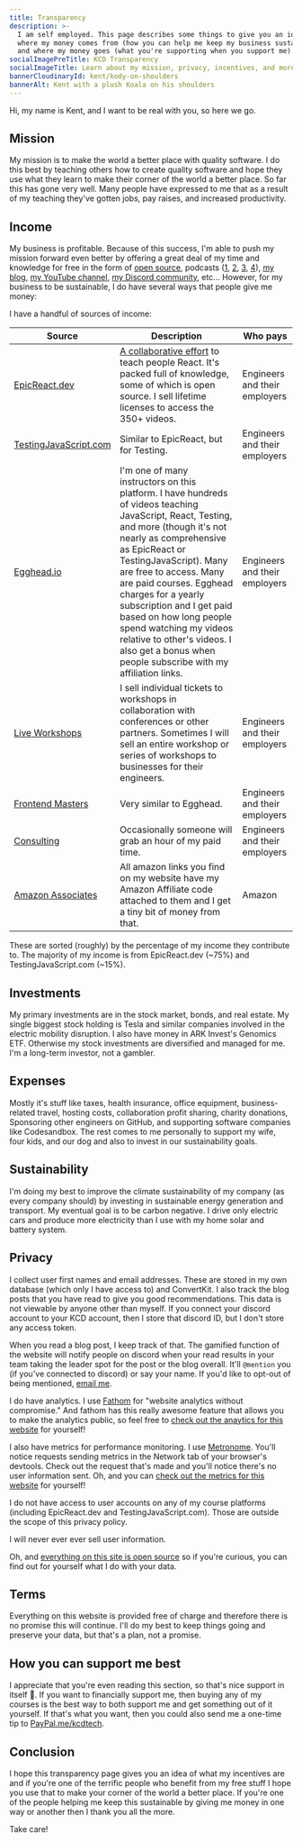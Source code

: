 ```yaml
---
title: Transparency
description: >-
  I am self employed. This page describes some things to give you an idea of
  where my money comes from (how you can help me keep my business sustainable)
  and where my money goes (what you're supporting when you support me).
socialImagePreTitle: KCD Transparency
socialImageTitle: Learn about my mission, privacy, incentives, and more.
bannerCloudinaryId: kent/kody-on-shoulders
bannerAlt: Kent with a plush Koala on his shoulders
---
```


Hi, my name is Kent, and I want to be real with you, so here we go.

## Mission

My mission is to make the world a better place with quality software. I do this
best by teaching others how to create quality software and hope they use what
they learn to make their corner of the world a better place. So far this has
gone very well. Many people have expressed to me that as a result of my teaching
they've gotten jobs, pay raises, and increased productivity.

## Income

My business is profitable. Because of this success, I'm able to push my mission
forward even better by offering a great deal of my time and knowledge for free
in the form of [open source](https://github.com/kentcdodds), podcasts
([1](https://kcd.im/podcasts), [2](https://kcd.im/3-mins),
[3](https://epicreact.dev/podcast), [4](/appearances)), [my blog](/blog),
[my YouTube channel](https://kcd.im/youtube), [my Discord community](/discord),
etc... However, for my business to be sustainable, I do have several ways that
people give me money:

I have a handful of sources of income:

<div style={{overflowX: 'scroll'}}>

| Source                                                     | Description                                                                                                                                                                                                                                                                                                                                                                                                                                                   | Who pays                      |
| ---------------------------------------------------------- | ------------------------------------------------------------------------------------------------------------------------------------------------------------------------------------------------------------------------------------------------------------------------------------------------------------------------------------------------------------------------------------------------------------------------------------------------------------- | ----------------------------- |
| [EpicReact.dev](https://epicreact.dev)                     | [A collaborative effort](https://epicreact.dev/credits) to teach people React. It's packed full of knowledge, some of which is open source. I sell lifetime licenses to access the 350+ videos.                                                                                                                                                                                                                                                               | Engineers and their employers |
| [TestingJavaScript.com](https://testingjavascript.com)     | Similar to EpicReact, but for Testing.                                                                                                                                                                                                                                                                                                                                                                                                                        | Engineers and their employers |
| [Egghead.io](https://kcd.im/egghead)                       | I'm one of many instructors on this platform. I have hundreds of videos teaching JavaScript, React, Testing, and more (though it's not nearly as comprehensive as EpicReact or TestingJavaScript). Many are free to access. Many are paid courses. Egghead charges for a yearly subscription and I get paid based on how long people spend watching my videos relative to other's videos. I also get a bonus when people subscribe with my affiliation links. | Engineers and their employers |
| [Live Workshops](/workshops)                               | I sell individual tickets to workshops in collaboration with conferences or other partners. Sometimes I will sell an entire workshop or series of workshops to businesses for their engineers.                                                                                                                                                                                                                                                                | Engineers and their employers |
| [Frontend Masters](https://kcd.im/fem)                     | Very similar to Egghead.                                                                                                                                                                                                                                                                                                                                                                                                                                      | Engineers and their employers |
| [Consulting](http://kcd.im/consult)                        | Occasionally someone will grab an hour of my paid time.                                                                                                                                                                                                                                                                                                                                                                                                       | Engineers and their employers |
| [Amazon Associates](https://affiliate-program.amazon.com/) | All amazon links you find on my website have my Amazon Affiliate code attached to them and I get a tiny bit of money from that.                                                                                                                                                                                                                                                                                                                               | Amazon                        |

</div>

These are sorted (roughly) by the percentage of my income they contribute to.
The majority of my income is from EpicReact.dev (~75%) and TestingJavaScript.com
(~15%).

## Investments

My primary investments are in the stock market, bonds, and real estate. My
single biggest stock holding is Tesla and similar companies involved in the
electric mobility disruption. I also have money in ARK Invest's Genomics ETF.
Otherwise my stock investments are diversified and managed for me. I'm a
long-term investor, not a gambler.

## Expenses

Mostly it's stuff like taxes, health insurance, office equipment,
business-related travel, hosting costs, collaboration profit sharing, charity
donations, Sponsoring other engineers on GitHub, and supporting software
companies like Codesandbox. The rest comes to me personally to support my wife,
four kids, and our dog and also to invest in our sustainability goals.

## Sustainability

I'm doing my best to improve the climate sustainability of my company (as every
company should) by investing in sustainable energy generation and transport. My
eventual goal is to be carbon negative. I drive only electric cars and produce
more electricity than I use with my home solar and battery system.

## Privacy

I collect user first names and email addresses. These are stored in my own
database (which only I have access to) and ConvertKit. I also track the blog
posts that you have read to give you good recommendations. This data is not
viewable by anyone other than myself. If you connect your discord account to
your KCD account, then I store that discord ID, but I don't store any access
token.

When you read a blog post, I keep track of that. The gamified function of the
website will notify people on discord when your read results in your team taking
the leader spot for the post or the blog overall. It'll `@mention` you (if
you've connected to discord) or say your name. If you'd like to opt-out of being
mentioned, [email me](/contact).

I do have analytics. I use [Fathom](https://kcd.im/fathom) for "website
analytics without compromise." And fathom has this really awesome feature that
allows you to make the analytics public, so feel free to
[check out the anaytics for this website](https://kcd.im/kcd-fathom) for
yourself!

I also have metrics for performance monitoring. I use
[Metronome](https://metronome.sh/). You'll notice requests sending metrics in
the Network tab of your browser's devtools. Check out the request that's made
and you'll notice there's no user information sent. Oh, and you can
[check out the metrics for this website](https://kcd.im/kcd-metronome) for
yourself!

I do not have access to user accounts on any of my course platforms (including
EpicReact.dev and TestingJavaScript.com). Those are outside the scope of this
privacy policy.

I will never ever ever sell user information.

Oh, and
[everything on this site is open source](https://github.com/kentcdodds/kentcdodds.com)
so if you're curious, you can find out for yourself what I do with your data.

## Terms

Everything on this website is provided free of charge and therefore there is no
promise this will continue. I'll do my best to keep things going and preserve
your data, but that's a plan, not a promise.

## How you can support me best

I appreciate that you're even reading this section, so that's nice support in
itself 💖. If you want to financially support me, then buying any of my courses
is the best way to both support me and get something out of it yourself. If
that's what you want, then you could also send me a one-time tip to
[PayPal.me/kcdtech](https://paypal.me/kcdtech).

## Conclusion

I hope this transparency page gives you an idea of what my incentives are and if
you're one of the terrific people who benefit from my free stuff I hope you use
that to make your corner of the world a better place. If you're one of the
people helping me keep this sustainable by giving me money in one way or another
then I thank you all the more.

Take care!
